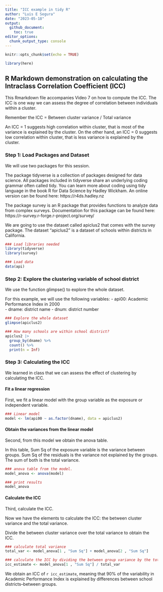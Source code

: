 ```yaml
---
title: "ICC example in tidy R"
author: "Luis E Segura"
date: "2023-05-18"
output: 
  github_document:
    toc: true
editor_options: 
  chunk_output_type: console
---
```


```r
knitr::opts_chunk$set(echo = TRUE)

library(here)

```

## R Markdown demonstration on calculating the Intraclass Correlation Coefficient (ICC)

This Rmarkdown file accompanies Video 7 on how to compute the ICC. The ICC is one way we can assess the degree of correlation between individuals within a cluster.

Remember the ICC = Between cluster variance / Total variance

An ICC = 1 suggests high correlation within cluster, that is most of the variance is explained by the cluster. On the other hand, an ICC = 0 suggests low correlation within cluster, that is less variance is explained by the cluster.

### Step 1: Load Packages and Dataset
We will use two packages for this session.

The package tidyverse is a collection of packages designed for data science. All packages included in tidyverse share an underlying coding grammar often called tidy. You can learn more about coding using tidy language in the book R for Data Science by Hadley Wickham. An online version can be found here: https://r4ds.hadley.nz

The package survey is an R package that provides functions to analyze data from complex surveys. Documentation for this package can be found here: https://r-survey.r-forge.r-project.org/survey/

We are going to use the dataset called apiclus2 that comes with the survey package. The dataset "apiclus2" is a dataset of schools within districts in California. 

```r
### Load libraries needed
library(tidyverse)
library(survey)

### Load data
data(api) 

```

### Step 2: Explore the clustering variable of school district
We use the function glimpse() to explore the whole dataset. 

For this example, we will use the following variables:
- api00: Academic Performance Index in 2000  
- dname: district name
- dnum: district number

```r
### Explore the whole dataset
glimpse(apiclus2)

### How many schools are within school district?
apiclus2 |>
  group_by(dname) %>%
  count() %>%
  print(n = Inf)

```


### Step 3: Calculating the ICC
We learned in class that we can assess the effect of clustering by calculating the ICC. 

#### Fit a linear regression
First, we fit a linear model with the group variable as the exposure or independent variable. 

```r
### Linear model
model <- lm(api00 ~ as.factor(dname), data = apiclus2)
```

#### Obtain the variances from the linear model
Second, from this model we obtain the anova table. 

In this table, Sum Sq of the exposure variable is the variance between groups. 
Sum Sq of the residuals is the variance not explained by the groups. 
The sum of both is the total variance. 
```r
### anova table from the model.
model_anova <- anova(model) 

### print results
model_anova 

```

#### Calculate the ICC
Third, calculate the ICC.

Now we have the elements to calculate the ICC: the between cluster variance and the total variance. 

Divide the between cluster variance over the total variance to obtain the ICC.
```r
### calculate total variance
total_var <- model_anova[1 , "Sum Sq"] + model_anova[2 , "Sum Sq"]

### calculate the ICC by dividing the between group variance by the total variance.
icc_estimate <- model_anova[1 , "Sum Sq"] / total_var 

```

We obtain an ICC of `r icc_estimate`, meaning that 90% of the variability in Academic Performance Index is explained by differences between school districts--between groups.